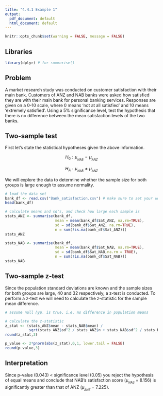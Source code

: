 ---
title: "4.4.1 Example 1"
output:
  pdf_document: default
  html_document: default
---

```{r setup, include=FALSE}
knitr::opts_chunk$set(warning = FALSE, message = FALSE)
```

## Libraries
```{r}
library(dplyr) # for summarise()
```

## Problem

A market research study was conducted on customer satisfaction with their main bank. Customers of ANZ and NAB banks were asked how satisfied they are with their main bank for personal banking services. Responses are given on a 0-10 scale, where 0 means 'not at all satisfied' and 10 means 'extremely satisfied'. Using a 5% significance level, test the hypothesis that there is no difference between the mean satisfaction levels of the two banks.  

## Two-sample test

First let's state the statistical hypotheses given the above information.

$$H_{0} : \mu_{_{NAB}} = \mu_{_{ANZ}}$$

$$H_{A} : \mu_{_{NAB}} \ne \mu_{_{ANZ}}$$

We will explore the data to determine whether the sample size for both groups is large enough to assume normality.

```{r}
# load the data set
bank_df <- read.csv("Bank_satisfaction.csv") # make sure to set your work directory accordingly
head(bank_df)
```

```{r}
# calculate means and sd's, and check how large each sample is
stats_ANZ <- summarise(bank_df,
                       mean = mean(bank_df$Sat_ANZ, na.rm=TRUE),
                       sd = sd(bank_df$Sat_ANZ, na.rm=TRUE),
                       n = sum(!is.na(bank_df$Sat_ANZ))) 
stats_ANZ

stats_NAB <- summarise(bank_df,
                       mean = mean(bank_df$Sat_NAB, na.rm=TRUE), 
                       sd = sd(bank_df$Sat_NAB,na.rm = TRUE),
                       n = sum(!is.na(bank_df$Sat_NAB))) 
stats_NAB
```


## Two-sample z-test

Since the population standard deviations are known and the sample sizes for both groups are large, 40 and 32 respectively, a z-test is conducted. To perform a z-test we will need to calculate the z-statistic for the sample mean difference.

```{r}
# assume null hyp. is true, i.e. no difference in population means

# calculate the z-statistic 
z_stat <- (stats_ANZ$mean - stats_NAB$mean) /  
           sqrt(stats_ANZ$sd^2 / stats_ANZ$n + stats_NAB$sd^2 / stats_NAB$n)
round(z_stat,3)
```

```{r}
p_value <- 2*pnorm(abs(z_stat),0,1, lower.tail = FALSE)
round(p_value,3)
```

## Interpretation

Since p-value (0.043) < significance level (0.05) you reject the hypothesis of equal means and conclude that NAB's satisfaction score ($\mu_{_{NAB}}$ = 8.156) is significantly greater than that of ANZ ($\mu_{_{ANZ}}$ = 7.225). 